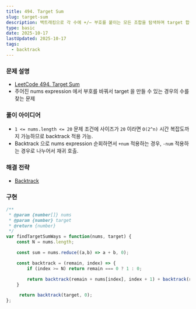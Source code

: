 ```yaml
---
title: 494. Target Sum
slug: target-sum
description: 백트래킹으로 각 수에 +/− 부호를 붙이는 모든 조합을 탐색하며 target 합을 만드는 경우의 수를 계산하는 방법 정리
type: basic
date: 2025-10-17
lastUpdated: 2025-10-17
tags:
  - backtrack
---
```



### 문제 설명

* [LeetCode 494. Target Sum](https://leetcode.com/problems/target-sum/)
* 주어진 nums expression 에서 부호를 바꿔서 target 을 만들 수 있는 경우의 수를 찾는 문제

### 풀이 아이디어

* `1 <= nums.length <= 20` 문제 조건에 사이즈가 `20` 이라면 `O(2^n)` 시간 복잡도까지 가능하므로 backtrack 적용 가능.
* Backtrack 으로 nums expression 순회하면서 `+num` 적용하는 경우, `-num` 적용하는 경우로 나누어서 재귀 호출.

### 해결 전략

* [Backtrack](../../frame/backtrack/) 

### 구현 

```typescript
/**
 * @param {number[]} nums
 * @param {number} target
 * @return {number}
 */
var findTargetSumWays = function(nums, target) {
    const N = nums.length;

    const sum = nums.reduce((a,b) => a + b, 0);

    const backtrack = (remain, index) => {
        if (index >= N) return remain === 0 ? 1 : 0;

        return backtrack(remain + nums[index], index + 1) + backtrack(remain - nums[index], index + 1);
    }

     return backtrack(target, 0);
};
```
